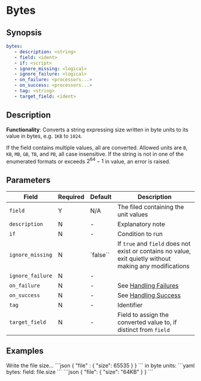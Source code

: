 # Bytes

## Synopsis

```yaml {3}
bytes:
   - description: <string>
   - field: <ident>
   - if: <script>
   - ignore_missing: <logical>
   - ignore_failure: <logical>
   - on_failure: <processors...>
   - on_success: <processors...>
   - tag: <string>
   - target_field: <ident>
```

## Description

**Functionality**: Converts a string expressing size written in byte units to its value in bytes, e.g. `1KB` to `1024`.

If the field contains multiple values, all are converted. Allowed units are `B`, `KB`, `MB`, `GB`, `TB`, and `PB`, all case insensitive. If the string is not in one of the enumerated formats or exceeds $2^{64}-1$ in value, an error is raised.

## Parameters

|Field|Required|Default|Description|
|---|---|---|---|
|`field`|Y|N/A|The filed containing the unit values|
|`description`|N|-|Explanatory note|
|`if`|N|-|Condition to run|
|`ignore_missing`|N|`false``|If `true` and `field` does not exist or contains no value, exit quietly without making any modifications|
|`ignore_failure`|N|-||
|`on_failure`|N|-|See [Handling Failures](../handling-failures.mdx)|
|`on_success`|N|-|See [Handling Success](../handling-success.mdx)|
|`tag`|N|-|Identifier|
|`target_field`|N|-|Field to assign the converted value to, if distinct from `field`|

## Examples

<ExampleTable>
   <Description>
      Write the file size...
   </Description>
   <SampleCode>
      ```json
      {
         "file" : {
            "size": 65535
         }
      }
      ```
   </SampleCode>

   <Description>
      in byte units:
   </Description>
   <SampleCode>
      ```yaml
      bytes:
         field: file.size
      ```
      ```json
      {
         "file": {
            "size": "64KB"
         }
      }
      ```
   </SampleCode>
</ExampleTable>

